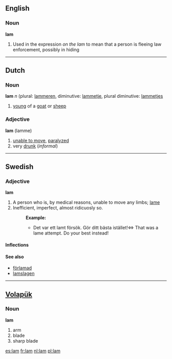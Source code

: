==English==

===Noun===
'''lam'''
# Used in the expression ''on the lam''  to mean that a person is fleeing law enforcement, possibly in hiding   

----
==Dutch==

===Noun===
'''lam''' ''n'' (plural: [[lammeren]], diminutive: [[lammetje]], plural diminutive: [[lammetjes]]

# [[young]] of a [[goat]] or [[sheep]]

===Adjective===
'''lam''' (lamme)
# [[unable to move]], [[paralyzed]]
# very [[drunk]] (''informal'')

----
==Swedish==
===Adjective===
'''lam'''
#A person who is, by medical reasons, unable to move any limbs; [[lame]]
#Inefficient, imperfect, almost ridicuosly so.
#:'''Example:'''
#:*Det var ett lamt försök. Gör ditt bästa istället!<=> That was a lame attempt. Do your best instead!

====Inflections====
{{sv-adj|lam|lamt|lame|lama|lamare|lamaste|lamaste|lamast}}

====See also====
*[[förlamad]]
*[[lamslagen]]

----

== [[Volapük]] ==
===Noun===
'''lam'''

# arm 
# blade 
# sharp blade

[[es:lam]]
[[fr:lam]]
[[nl:lam]]
[[pl:lam]]